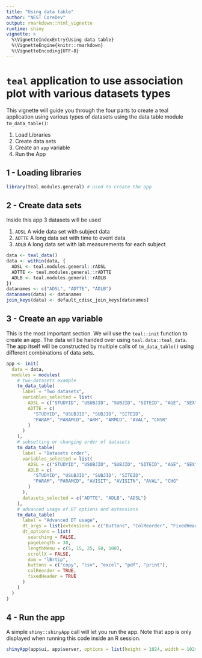 ```yaml
---
title: "Using data table"
author: "NEST CoreDev"
output: rmarkdown::html_vignette
runtime: shiny
vignette: >
  %\VignetteIndexEntry{Using data table}
  %\VignetteEngine{knitr::rmarkdown}
  %\VignetteEncoding{UTF-8}
---
```


# `teal` application to use association plot with various datasets types

This vignette will guide you through the four parts to create a teal application using
various types of datasets using the data table module `tm_data_table()`:

1. Load Libraries
2. Create data sets
3. Create an `app` variable
4. Run the App

## 1 - Loading libraries

```r
library(teal.modules.general) # used to create the app
```

## 2 - Create data sets

Inside this app 3 datasets will be used

1. `ADSL` A wide data set with subject data
2. `ADTTE` A long data set with time to event data
3. `ADLB` A long data set with lab measurements for each subject

```r
data <- teal_data()
data <- within(data, {
  ADSL <- teal.modules.general::rADSL
  ADTTE <- teal.modules.general::rADTTE
  ADLB <- teal.modules.general::rADLB
})
datanames <- c("ADSL", "ADTTE", "ADLB")
datanames(data) <- datanames
join_keys(data) <- default_cdisc_join_keys[datanames]
```

## 3 - Create an `app` variable

This is the most important section. We will use the `teal::init` function to
create an app. The data will be handed over using `teal.data::teal_data`.
The app itself will be constructed by multiple calls of `tm_data_table()` using different
combinations of data sets.

```r
app <- init(
  data = data,
  modules = modules(
    # two-datasets example
    tm_data_table(
      label = "Two datasets",
      variables_selected = list(
        ADSL = c("STUDYID", "USUBJID", "SUBJID", "SITEID", "AGE", "SEX"),
        ADTTE = c(
          "STUDYID", "USUBJID", "SUBJID", "SITEID",
          "PARAM", "PARAMCD", "ARM", "ARMCD", "AVAL", "CNSR"
        )
      )
    ),
    # subsetting or changing order of datasets
    tm_data_table(
      label = "Datasets order",
      variables_selected = list(
        ADSL = c("STUDYID", "USUBJID", "SUBJID", "SITEID", "AGE", "SEX"),
        ADLB = c(
          "STUDYID", "USUBJID", "SUBJID", "SITEID",
          "PARAM", "PARAMCD", "AVISIT", "AVISITN", "AVAL", "CHG"
        )
      ),
      datasets_selected = c("ADTTE", "ADLB", "ADSL")
    ),
    # advanced usage of DT options and extensions
    tm_data_table(
      label = "Advanced DT usage",
      dt_args = list(extensions = c("Buttons", "ColReorder", "FixedHeader")),
      dt_options = list(
        searching = FALSE,
        pageLength = 30,
        lengthMenu = c(5, 15, 25, 50, 100),
        scrollX = FALSE,
        dom = "lBrtip",
        buttons = c("copy", "csv", "excel", "pdf", "print"),
        colReorder = TRUE,
        fixedHeader = TRUE
      )
    )
  )
)
```

## 4 - Run the app

A simple `shiny::shinyApp` call will let you run the app. 
Note that app is only displayed when running this code inside an R session.  

```r
shinyApp(app$ui, app$server, options = list(height = 1024, width = 1024))
```

